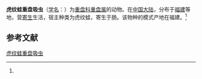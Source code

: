 {{Speciesbox
| name = 虎纹蛙重盘吸虫
| status = 
| status_system = 
| image = 
| genus = Diplodiscus
| species = tigrinus
| authority = (Wang, 1977)<ref name='id10029'>{{cite web| url =http://www.bioinfo.cn/db05/BjdwSpecies.php?action=view&id=10029| title =虎纹蛙重盘吸虫| work =《中国动物物种编目数据库》| publisher =中国科学院微生物研究所| author =中国科学院动物研究所| accessdate =2009-04-16| deadurl =yes| archiveurl =https://web.archive.org/web/20160305001026/http://www.bioinfo.cn/db05/BjdwSpecies.php?action=view&id=10029| archivedate =2016-03-05| df =}}</ref>
}}

'''虎纹蛙重盘吸虫'''（[[学名|学名]]：{{lang|la|''Diplodiscus tigrinus''}}）为[[重盘科|重盘科]][[重盘属|重盘属]]的动物。在[[中国大陆|中国大陆]]，分布于[[福建|福建]]等地，营[[寄生|寄生]]生活，宿主种类为虎纹蛙，寄生于肠。该物种的模式产地在福建。<ref name='id10029'/>

== 参考文献 ==
{{reflist}}

{{Wikispecies|Diplodiscus tigrinus}}

[[Category:重盘属|虎纹蛙重盘吸虫]]


{{吸虫小作品}}